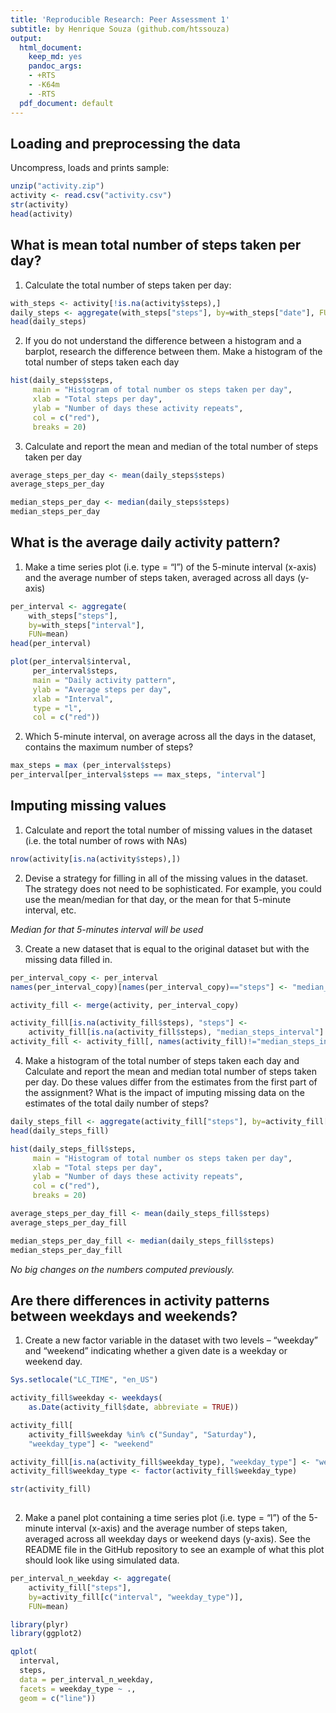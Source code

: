 ```yaml
---
title: 'Reproducible Research: Peer Assessment 1'
subtitle: by Henrique Souza (github.com/htssouza)
output:
  html_document:
    keep_md: yes
    pandoc_args:
    - +RTS
    - -K64m
    - -RTS
  pdf_document: default
---
```


## Loading and preprocessing the data

Uncompress, loads and prints sample:

```r
unzip("activity.zip")
activity <- read.csv("activity.csv")
str(activity)
head(activity)
```

## What is mean total number of steps taken per day?

1. Calculate the total number of steps taken per day:

```r
with_steps <- activity[!is.na(activity$steps),]
daily_steps <- aggregate(with_steps["steps"], by=with_steps["date"], FUN=sum)
head(daily_steps)
```

2. If you do not understand the difference between a histogram and a barplot,
research the difference between them. Make a histogram of the total number of
steps taken each day

```r
hist(daily_steps$steps,
     main = "Histogram of total number os steps taken per day",
     xlab = "Total steps per day",
     ylab = "Number of days these activity repeats",
     col = c("red"),
     breaks = 20)
```

3. Calculate and report the mean and median of the total number of steps taken per day

```r
average_steps_per_day <- mean(daily_steps$steps)
average_steps_per_day

median_steps_per_day <- median(daily_steps$steps)
median_steps_per_day
```

## What is the average daily activity pattern?

1. Make a time series plot (i.e. type = "l") of the 5-minute interval (x-axis)
and the average number of steps taken, averaged across all days (y-axis)

```r
per_interval <- aggregate(
    with_steps["steps"],
    by=with_steps["interval"],
    FUN=mean)
head(per_interval)

plot(per_interval$interval,
     per_interval$steps,
     main = "Daily activity pattern",
     ylab = "Average steps per day",
     xlab = "Interval",
     type = "l",
     col = c("red"))
```
  
2. Which 5-minute interval, on average across all the days in the dataset,
contains the maximum number of steps?

```r
max_steps = max (per_interval$steps)
per_interval[per_interval$steps == max_steps, "interval"]
```

## Imputing missing values

1. Calculate and report the total number of missing values in the dataset
(i.e. the total number of rows with NAs)

```r
nrow(activity[is.na(activity$steps),])
```

2. Devise a strategy for filling in all of the missing values in the dataset.
The strategy does not need to be sophisticated. For example, you could use the
mean/median for that day, or the mean for that 5-minute interval, etc.

*Median for that 5-minutes interval will be used*

3. Create a new dataset that is equal to the original dataset but with the missing
data filled in.

```r
per_interval_copy <- per_interval
names(per_interval_copy)[names(per_interval_copy)=="steps"] <- "median_steps_interval"

activity_fill <- merge(activity, per_interval_copy)

activity_fill[is.na(activity_fill$steps), "steps"] <-
    activity_fill[is.na(activity_fill$steps), "median_steps_interval"]
activity_fill <- activity_fill[, names(activity_fill)!="median_steps_interval"]
```

4. Make a histogram of the total number of steps taken each day and Calculate
and report the mean and median total number of steps taken per day.
Do these values differ from the estimates from the first part of the assignment?
What is the impact of imputing missing data on the estimates of the total daily
number of steps?

```r
daily_steps_fill <- aggregate(activity_fill["steps"], by=activity_fill["date"], FUN=sum)
head(daily_steps_fill)

hist(daily_steps_fill$steps,
     main = "Histogram of total number os steps taken per day",
     xlab = "Total steps per day",
     ylab = "Number of days these activity repeats",
     col = c("red"),
     breaks = 20)

average_steps_per_day_fill <- mean(daily_steps_fill$steps)
average_steps_per_day_fill

median_steps_per_day_fill <- median(daily_steps_fill$steps)
median_steps_per_day_fill
```

*No big changes on the numbers computed previously.*

## Are there differences in activity patterns between weekdays and weekends?

1. Create a new factor variable in the dataset with two levels – “weekday” and
“weekend” indicating whether a given date is a weekday or weekend day.

```r
Sys.setlocale("LC_TIME", "en_US")

activity_fill$weekday <- weekdays(
    as.Date(activity_fill$date, abbreviate = TRUE))

activity_fill[
    activity_fill$weekday %in% c("Sunday", "Saturday"),
    "weekday_type"] <- "weekend"

activity_fill[is.na(activity_fill$weekday_type), "weekday_type"] <- "weekday"
activity_fill$weekday_type <- factor(activity_fill$weekday_type)

str(activity_fill)
    
```

2. Make a panel plot containing a time series plot (i.e. type = "l") of the
5-minute interval (x-axis) and the average number of steps taken, averaged
across all weekday days or weekend days (y-axis). See the README file in the
GitHub repository to see an example of what this plot should look like using
simulated data.

```r

per_interval_n_weekday <- aggregate(
    activity_fill["steps"],
    by=activity_fill[c("interval", "weekday_type")],
    FUN=mean)

library(plyr)
library(ggplot2)

qplot(
  interval,
  steps,
  data = per_interval_n_weekday,
  facets = weekday_type ~ .,
  geom = c("line"))
  
```
 
 



